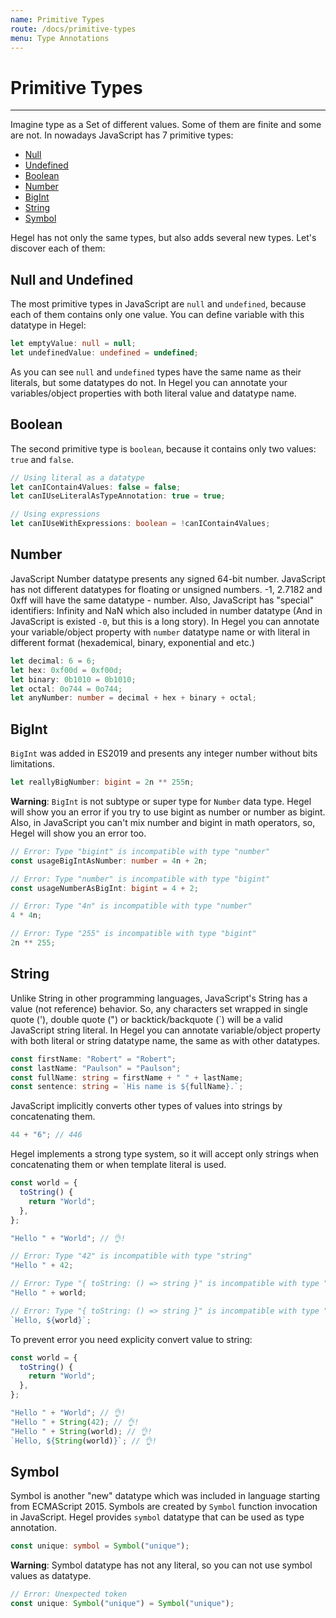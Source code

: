 ```yaml
---
name: Primitive Types
route: /docs/primitive-types
menu: Type Annotations
---
```


# Primitive Types

---

Imagine type as a Set of different values. Some of them are finite and some are not. In nowadays JavaScript has 7 primitive types:

- [Null](#null-and-undefined)
- [Undefined](#null-and-undefined)
- [Boolean](#boolean)
- [Number](#number)
- [BigInt](#number)
- [String](#string)
- [Symbol](#symbol)

Hegel has not only the same types, but also adds several new types. Let's discover each of them:

## Null and Undefined

The most primitive types in JavaScript are `null` and `undefined`, because each of them contains only one value.
You can define variable with this datatype in Hegel:

```typescript
let emptyValue: null = null;
let undefinedValue: undefined = undefined;
```

As you can see `null` and `undefined` types have the same name as their literals, but some datatypes do not. In Hegel you can annotate your variables/object properties with both literal value and datatype name.

## Boolean

The second primitive type is `boolean`, because it contains only two values: `true` and `false`.

```typescript
// Using literal as a datatype
let canIContain4Values: false = false;
let canIUseLiteralAsTypeAnnotation: true = true;

// Using expressions
let canIUseWithExpressions: boolean = !canIContain4Values;
```

## Number

JavaScript Number datatype presents any signed 64-bit number. JavaScript has not different datatypes for floating or unsigned numbers. -1, 2.7182 and 0xff will have the same datatype - number. Also, JavaScript has "special" identifiers: Infinity and NaN which also included in number datatype (And in JavaScript is existed `-0`, but this is a long story).
In Hegel you can annotate your variable/object property with `number` datatype name or with literal in different format (hexademical, binary, exponential and etc.)

```typescript
let decimal: 6 = 6;
let hex: 0xf00d = 0xf00d;
let binary: 0b1010 = 0b1010;
let octal: 0o744 = 0o744;
let anyNumber: number = decimal + hex + binary + octal;
```

## BigInt

`BigInt` was added in ES2019 and presents any integer number without bits limitations.

```typescript
let reallyBigNumber: bigint = 2n ** 255n;
```

**Warning**: `BigInt` is not subtype or super type for `Number` data type. Hegel will show you an error if you try to use bigint as number or number as bigint. Also, in JavaScript you can't mix number and bigint in math operators, so, Hegel will show you an error too.

```typescript
// Error: Type "bigint" is incompatible with type "number"
const usageBigIntAsNumber: number = 4n + 2n;

// Error: Type "number" is incompatible with type "bigint"
const usageNumberAsBigInt: bigint = 4 + 2;

// Error: Type "4n" is incompatible with type "number"
4 * 4n;

// Error: Type "255" is incompatible with type "bigint"
2n ** 255;
```

## String

Unlike String in other programming languages, JavaScript's String has a value (not reference) behavior. So, any characters set wrapped in single quote ('), double quote (") or backtick/backquote (`) will be a valid JavaScript string literal. In Hegel you can annotate variable/object property with both literal or string datatype name, the same as with other datatypes.

```typescript
const firstName: "Robert" = "Robert";
const lastName: "Paulson" = "Paulson";
const fullName: string = firstName + " " + lastName;
const sentence: string = `His name is ${fullName}.`;
```

JavaScript implicitly converts other types of values into strings by concatenating them.

```javascript
44 + "6"; // 446
```

Hegel implements a strong type system, so it will accept only strings when concatenating them or when template literal is used.

```typescript
const world = {
  toString() {
    return "World";
  },
};

"Hello " + "World"; // 👌!

// Error: Type "42" is incompatible with type "string"
"Hello " + 42;

// Error: Type "{ toString: () => string }" is incompatible with type "string"
"Hello " + world;

// Error: Type "{ toString: () => string }" is incompatible with type "string"
`Hello, ${world}`;
```

To prevent error you need explicity convert value to string:

```typescript
const world = {
  toString() {
    return "World";
  },
};

"Hello " + "World"; // 👌!
"Hello " + String(42); // 👌!
"Hello " + String(world); // 👌!
`Hello, ${String(world)}`; // 👌!
```

## Symbol

Symbol is another "new" datatype which was included in language starting from ECMAScript 2015. Symbols are created by `Symbol` function invocation in JavaScript. Hegel provides `symbol` datatype that can be used as type annotation.

```typescript
const unique: symbol = Symbol("unique");
```

**Warning**: Symbol datatype has not any literal, so you can not use symbol values as datatype.

```typescript
// Error: Unexpected token
const unique: Symbol("unique") = Symbol("unique");
```
